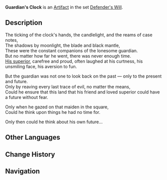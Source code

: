 {{Artifact Infobox
|image = Item Guardian's Clock.png
|set   = Defender's Will
|piece = Sands of Eon
}}
{{Description|A small timekeeping gadget. On moonless nights, it was the only way its former owner could know the time.}}
'''Guardian's Clock''' is an [[Artifact]] in the set [[Defender's Will]].

==Description==
The ticking of the clock's hands, the candlelight, and the reams of case notes,<br />The shadows by moonlight, the blade and black mantle,<br />These were the constant companions of the lonesome guardian.<br />But no matter how far he went, there was never enough time.<br />[[Arundolyn|His superior]], carefree and proud, often laughed at his curtness, his unsmiling face, his aversion to fun.

But the guardian was not one to look back on the past — only to the present and future.<br />Only by reaving every last trace of evil, no matter the means,<br />Could he ensure that this land that his friend and loved superior could have a future without fear.

Only when he gazed on that maiden in the square,<br />Could he think upon things he had no time for.

Only then could he think about his own future...

==Other Languages==
{{Other Languages
|en      = Guardian's Clock
|zhs     = 守护座钟
|zhs_rm  = Shǒuhù Zuòzhōng
|zht     = 守護座鐘
|zht_rm  = Shǒuhù Zuòzhōng
|zh_tl   = Desk Clock of Protection
|ja      = 守護の置き時計
|ja_rm   = Shugo no Okidokei
|ja_tl   = Clock of Protection
|ja_note = 置き時計 specifically means "a clock to be placed on bookshelves, tables, etc."
|ko      = 수호의 탁상시계
|ko_rm   = 
|ko_tl   = 
|es      = Reloj del Guardián
|es_tl   = Clock of the Guardian
|fr      = Horloge du Gardien
|fr_tl   = Clock of the Guardian
|ru      = Часы защитника
|ru_tl   = 
|th      = Guardian's Clock
|vi      = Đồng Hồ Thủ Hộ
|vi_tl   = 
|de      = Wächtertischuhr
|de_tl   = Guardian's Clock
|id      = Guardian's Clock
|pt      = Relógio do Guarda
|pt_tl   = 
}}

==Change History==
{{Change History|1.0}}

==Navigation==
{{Artifact Set Navbox|Defender's Will}}